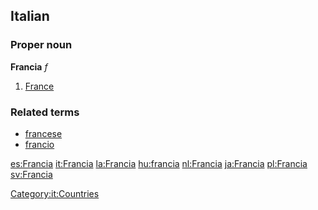==Italian==
===Proper noun===
'''Francia''' ''f''

# [[France]]

===Related terms===
*[[francese]]
*[[francio]]
[[Category:it:Countries]]

[[es:Francia]]
[[it:Francia]]
[[la:Francia]]
[[hu:francia]]
[[nl:Francia]]
[[ja:Francia]]
[[pl:Francia]]
[[sv:Francia]]